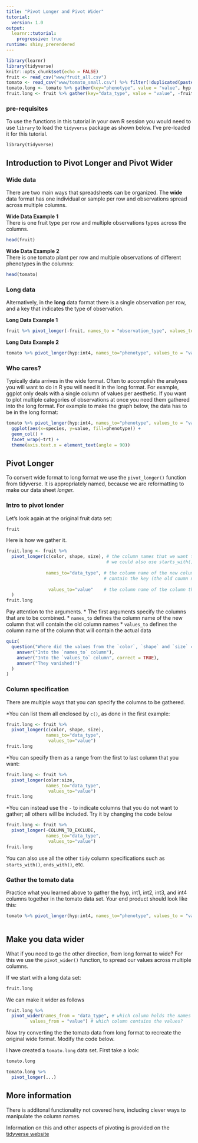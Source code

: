 ```yaml
---
title: "Pivot Longer and Pivot Wider"
tutorial:
  version: 1.0
output: 
  learnr::tutorial:
    progressive: true
runtime: shiny_prerendered
---
```


```r
library(learnr)
library(tidyverse)
knitr::opts_chunk$set(echo = FALSE)
fruit <- read_csv("www/fruit_all.csv")
tomato <- read_csv("www/tomato_small.csv") %>% filter(!duplicated(paste0(species,trt)))
tomato.long <- tomato %>% gather(key="phenotype", value = "value", hyp:int4)
fruit.long <- fruit %>% gather(key="data_type", value = "value", -fruit)
```

### pre-requisites
To use the functions in this tutorial in your own R session you would need to use `library` to load the `tidyverse` package as shown below.  I've pre-loaded it for this tutorial.
```
library(tidyverse)
```

## Introduction to Pivot Longer and Pivot Wider

### Wide data

There are two main ways that spreadsheets can be organized.  The __wide__ data format has one individual or sample per row and observations spread across multiple columns.

__Wide Data Example 1__  
There is one fruit type per row and multiple observations types across the columns.
```r
head(fruit)
```


__Wide Data Example 2__  
There is one tomato plant per row and multiple observations of different phenotypes in the columns:
```r
head(tomato)
```

### Long data

Alternatively, in the __long__ data format there is a single observation per row, and a key that indicates the type of observation.

__Long Data Example 1__
```r
fruit %>% pivot_longer(-fruit, names_to = "observation_type", values_to = "value") %>% arrange(fruit)
```

__Long Data Example 2__
```r
tomato %>% pivot_longer(hyp:int4, names_to="phenotype", values_to = "value")
```

### Who cares?

Typically data arrives in the wide format.  Often to accomplish the analyses you will want to do in R you will need it in the long format.  For example, ggplot only deals with a single column of values per aesthetic.  If you want to plot multiple categories of observations at once you need them gathered into the long format.  For example to make the graph below, the data has to be in the long format:

```r
tomato %>% pivot_longer(hyp:int4, names_to="phenotype", values_to = "value", ) %>%
  ggplot(aes(x=species, y=value, fill=phenotype)) + 
  geom_col() +
  facet_wrap(~trt) + 
  theme(axis.text.x = element_text(angle = 90))
```


## Pivot Longer

To convert wide format to long format we use the `pivot_longer()` function from tidyverse.  It is appropriately named, because we are reformatting to make our data sheet _longer._

### Intro to pivot londer

Let's look again at the original fruit data set:
```r
fruit
```

Here is how we gather it.
```r
fruit.long <- fruit %>% 
  pivot_longer(c(color, shape, size), # the column names that we want to gather.
                                      # we could also use starts_with(), etc.
               
               names_to="data_type", # the column name of the new column that will 
                                     # contain the key (the old coumn names)
               
                values_to="value"    # the column name of the column that will contain the observations
  )
fruit.long
```

Pay attention to the arguments.
* The first arguments specify the columns that are to be combined.
* `names_to` defines the column name of the new column that will contain the old column names
* `values_to` defines the column name of the column that will contain the actual data

```r
quiz(
  question("Where did the values from the `color`, `shape` and `size` columns go?",
    answer("Into the `names_to` column"),
    answer("Into the `values_to` column", correct = TRUE),
    answer("They vanished!")
  )
)
```

### Column specification

There are multiple ways that you can specify the columns to be gathered.

*You can list them all enclosed by `c()`, as done in the first example:

```r
fruit.long <- fruit %>% 
  pivot_longer(c(color, shape, size),
               names_to="data_type", 
                values_to="value")
fruit.long
```

*You can specify them as a range from the first to last column that you want:

```r
fruit.long <- fruit %>% 
  pivot_longer(color:size,
               names_to="data_type", 
                values_to="value")
fruit.long
```

*You can instead use the `-` to indicate columns that you do not want to gather; all others will be included.  Try it by changing the code below

```r
fruit.long <- fruit %>% 
  pivot_longer(-COLUMN_TO_EXCLUDE,
               names_to="data_type", 
                values_to="value")
fruit.long
```

You can also use all the other `tidy` column specifications such as `starts_with()`, `ends_with()`, etc.

### Gather the tomato data

Practice what you learned above to gather the hyp, int1, int2, int3, and int4 columns together in the tomato data set.  Your end product should look like this:

```r
tomato %>% pivot_longer(hyp:int4, names_to="phenotype", values_to = "value", )
```

```r

```

## Make you data wider

What if you need to go the other direction, from long format to wide?  For this we use the `pivot_wider()` function, to spread our values across multiple columns.

If we start with a long data set:

```r
fruit.long
```

We can make it wider as follows
```r
fruit.long %>% 
  pivot_wider(names_from = "data_type", # which column holds the names for the new columns?  
         values_from = "value") # which column contains the values?
```

Now try converting the the tomato data from long format to recreate the original wide format.  Modify the code below.

I have created a `tomato.long` data set.  First take a look:

```r
tomato.long
```


```r
tomato.long %>%
  pivot_longer(...)
```

## More information

There is additonal functionality not covered here, including clever ways to manipulate the column names.  

Information on this and other aspects of pivoting is provided on the [tidyverse website](https://tidyr.tidyverse.org/articles/pivot.html)

